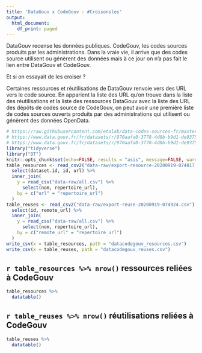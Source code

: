 ```yaml
---
title: 'DataGouv x CodeGouv : #Croisonsles'
output:
  html_document:
    df_print: paged
---
```


DataGouv recense les données publiques. CodeGouv, les codes sources produits par les administrations. Dans la vraie vie, il arrive que des codes source utilisent ou génèrent des données mais à ce jour on n'a pas fait le lien entre DataGouv et CodeGouv.

Et si on essayait de les croiser ?

Certaines ressources et réutilisations de DataGouv renvoie vers des URL vers le code source. En apparient la liste des URL qu'on trouve dans la liste des réutilisations et la liste des ressources DataGouv avec la liste des URL des dépôts de codes source de CodeGouv, on peut avoir une première liste de codes sources ouverts produits par des administrations qui utilisent ou génèrent des données OpenData.


```r
# https://raw.githubusercontent.com/etalab/data-codes-sources-fr/master/data/repertoires/csv/all.csv
# https://www.data.gouv.fr/fr/datasets/r/970aafa0-3778-4d8b-b9d1-de937525e379
# https://www.data.gouv.fr/fr/datasets/r/970aafa0-3778-4d8b-b9d1-de937525e379
library("tidyverse")
library("DT")
knitr::opts_chunk$set(echo=FALSE, results = "asis", message=FALSE, warning=FALSE)
table_resources <- read_csv2("data-raw/export-resource-20200919-074817.csv") %>%
  select(dataset.id, id, url) %>%
  inner_join(
    y = read_csv("data-raw/all.csv") %>%
      select(nom, repertoire_url),
    by = c("url" = "repertoire_url")
  )
table_reuses <- read_csv2("data-raw/export-reuse-20200919-074924.csv") %>%
  select(id, remote_url) %>%
  inner_join(
    y = read_csv("data-raw/all.csv") %>%
      select(nom, repertoire_url),
    by = c("remote_url" = "repertoire_url")
  )
write_csv(x = table_resources, path = "datacodegouv_resources.csv")
write_csv(x = table_reuses, path = "datacodegouv_reuses.csv")
```

## `r table_resources %>% nrow()` ressources reliées à CodeGouv

```r
table_resources %>%
  datatable()
```

## `r table_reuses %>% nrow()` réutilisations reliées à CodeGouv

```r
table_reuses %>%
  datatable()
```
